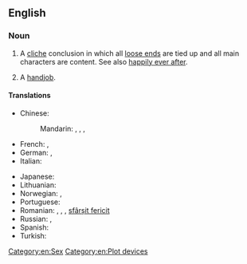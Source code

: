 ==English==

===Noun===
{{en-noun}}

# A [[cliche]] conclusion in which all [[loose end]]s are tied up and all main characters are content. See also [[happily ever after]].
# {{context|vulgar|slang|used euphemistically}} A [[handjob]].

====Translations====
{{trans-top|happy end}}
* Chinese:
*: Mandarin: {{t|cmn|大團圓|sc=Hani}},  {{t|cmn|大团圆|tr=dàtuányuán|sc=Hani}},  {{t|cmn|大團圓結局|sc=Hani}},  {{t|cmn|大团圆结局|tr=dàtuányuán jiéjú|sc=Hani}}
* French: {{t|fr|fin heureuse|f}},  {{t+|fr|happy end|m}}
* German: {{t|de|Happy End|n}},  {{t|de|glückliches Ende|n}}
* Italian: {{t-|it|lieto fine|m}}
{{trans-mid}}
* Japanese: {{t|ja|ハッピーエンド|tr=happīendo}}
* Lithuanian: {{t|lt|laiminga pabaiga|f}}
* Norwegian: {{t|no|lykkelig slutt|m}}, {{t|no|happy ending|m}}
* Portuguese: {{t|pt|final feliz|m}}
* Romanian: {{t|ro|final norocos|n}}, {{t|ro|final fericit|n}}, {{t|ro|final reușit|n}}, [[sfârșit fericit]] {{n}}
* Russian: {{t|ru|счастливый конец|m|tr=sčastlívyj konéc}},  {{t|ru|хэппи-энд|m|tr=xéppi-énd}}
* Spanish: {{t|es|final feliz|m}}
* Turkish: {{t-|tr|mutlu son}}
{{trans-bottom}}
[[Category:en:Sex]]
[[Category:en:Plot devices]]